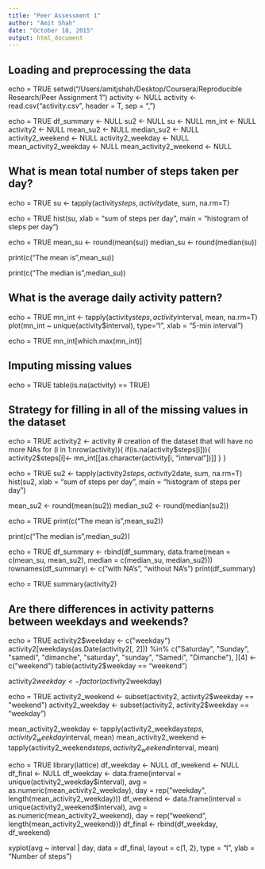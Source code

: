 ```yaml
---
title: "Peer Assessment 1"
author: "Amit Shah"
date: "October 18, 2015"
output: html_document
---
```


## Loading and preprocessing the data

echo = TRUE
setwd("/Users/amitjshah/Desktop/Coursera/Reproducible Research/Peer Assignment 1")
activity <- NULL
activity <- read.csv("activity.csv", header = T, sep = ",")

echo = TRUE
df_summary <- NULL
su2 <- NULL
su <- NULL
mn_int <- NULL
activity2 <- NULL
mean_su2 <- NULL
median_su2 <- NULL
activity2_weekend <- NULL
activity2_weekday <- NULL
mean_activity2_weekday <- NULL
mean_activity2_weekend <- NULL

## What is mean total number of steps taken per day?

echo = TRUE
su <- tapply(activity$steps, activity$date, sum, na.rm=T)

echo = TRUE
hist(su, xlab = "sum of steps per day", main = "histogram of steps per day")

echo = TRUE
mean_su <- round(mean(su))
median_su <- round(median(su))

print(c("The mean is",mean_su))

print(c("The median is",median_su))

## What is the average daily activity pattern?

echo = TRUE
mn_int <- tapply(activity$steps, activity$interval, mean, na.rm=T)
plot(mn_int ~ unique(activity$interval), type="l", xlab = "5-min interval")

echo = TRUE
mn_int[which.max(mn_int)]

## Imputing missing values

echo = TRUE
table(is.na(activity) == TRUE)

## Strategy for filling in all of the missing values in the dataset

echo = TRUE
activity2 <- activity  # creation of the dataset that will have no more NAs
for (i in 1:nrow(activity)){
    if(is.na(activity$steps[i])){
        activity2$steps[i]<- mn_int[[as.character(activity[i, "interval"])]]
    }
}

echo = TRUE
su2 <- tapply(activity2$steps, activity2$date, sum, na.rm=T)
hist(su2, xlab = "sum of steps per day", main = "histogram of steps per day")

mean_su2 <- round(mean(su2))
median_su2 <- round(median(su2))

echo = TRUE
print(c("The mean is",mean_su2))

print(c("The median is",median_su2))

echo = TRUE
df_summary <- rbind(df_summary, data.frame(mean = c(mean_su, mean_su2), median = c(median_su, median_su2)))
rownames(df_summary) <- c("with NA's", "without NA's")
print(df_summary)

echo = TRUE
summary(activity2)


## Are there differences in activity patterns between weekdays and weekends?

echo = TRUE
activity2$weekday <- c("weekday")
activity2[weekdays(as.Date(activity2[, 2])) %in% c("Saturday", "Sunday", "samedi", "dimanche", "saturday", 
"sunday", "Samedi", "Dimanche"), ][4] <- c("weekend")
table(activity2$weekday == "weekend")

activity2$weekday <- factor(activity2$weekday)

echo = TRUE
activity2_weekend <- subset(activity2, activity2$weekday == "weekend")
activity2_weekday <- subset(activity2, activity2$weekday == "weekday")

mean_activity2_weekday <- tapply(activity2_weekday$steps, activity2_weekday$interval, mean)
mean_activity2_weekend <- tapply(activity2_weekend$steps, activity2_weekend$interval, mean)

echo = TRUE
library(lattice)
df_weekday <- NULL
df_weekend <- NULL
df_final <- NULL
df_weekday <- data.frame(interval = unique(activity2_weekday$interval), avg = as.numeric(mean_activity2_weekday), 
day = rep("weekday", length(mean_activity2_weekday)))
df_weekend <- data.frame(interval = unique(activity2_weekend$interval), avg = as.numeric(mean_activity2_weekend), 
day = rep("weekend", length(mean_activity2_weekend)))
df_final <- rbind(df_weekday, df_weekend)

xyplot(avg ~ interval | day, data = df_final, layout = c(1, 2), 
       type = "l", ylab = "Number of steps")
